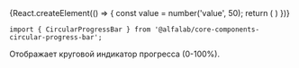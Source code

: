 


<Meta title='Компоненты' component={CircularProgressBar} />


<!-- Canvas -->

<Story name='CircularProgressBar'>
    {React.createElement(() => {
        const value = number('value', 50);
        return (
            <CircularProgressBar
                value={value}
                view={select('view', ['positive', 'negative'])}
                headLine={value}
                caption={text('caption', 'Caption')}
                size={select('size', ['s', 'l'])}
            >
            </CircularProgressBar>
        )
    })}
</Story>


<!-- Docs -->

<ComponentHeader
    name='CircularProgressBar'
    version={version}
    package='@alfalab/core-components-circular-progress-bar'
    stage={0}
/>

```tsx
import { CircularProgressBar } from '@alfalab/core-components-circular-progress-bar';
```

Отображает круговой индикатор прогресса (0-100%).

<CircularProgressBar value={40} />


<Props of={CircularProgressBar} />
